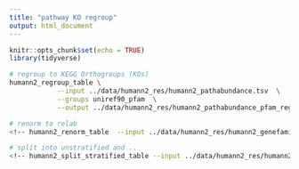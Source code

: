 ```yaml
---
title: "pathway KO regroup"
output: html_document
---
```


```r
knitr::opts_chunk$set(echo = TRUE)
library(tidyverse)
```


```bash
# regroup to KEGG Orthogroups (KOs)
humann2_regroup_table \
            --input ../data/humann2_res/humann2_pathabundance.tsv  \
            --groups uniref90_pfam  \
            --output ../data/humann2_res/humann2_pathabundance_pfam_regroup.tsv
```

```bash
# renorm to relab
<!-- humann2_renorm_table  --input ../data/humann2_res/humann2_genefamilies_KO_regroup.tsv -u relab --output ../data/humann2_res/humann2_genefamilies_KO_regroup_relab.tsv -->
```

```bash
# split into unstratified and ..
<!-- humann2_split_stratified_table --input ../data/humann2_res/humann2_genefamilies_KO_regroup_relab.tsv  --output ../data/humann2_res/genefamily_split_KO -->
```
